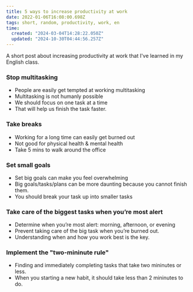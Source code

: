 ```yaml
---
title: 5 ways to increase productivity at work
date: 2022-01-06T16:08:00.698Z
tags: short, random, productivity, work, en
time:
  created: "2024-03-04T14:28:22.050Z"
  updated: "2024-10-30T04:44:56.257Z"
---
```


A short post about increasing productivity at work that I've learned in my English class.

### Stop multitasking

- People are easily get tempted at working multitasking
- Multitasking is not humanly possible
- We should focus on one task at a time
- That will help us finish the task faster.

### Take breaks

- Working for a long time can easily get burned out
- Not good for physical health & mental health
- Take 5 mins to walk around the office

### Set small goals

- Set big goals can make you feel overwhelming
- Big goals/tasks/plans can be more daunting because you cannot finish them.
- You should break your task up into smaller tasks

### Take care of the biggest tasks when you’re most alert

- Determine when you’re most alert: morning, afternoon, or evening
- Prevent taking care of the big task when you’re burned out.
- Understanding when and how you work best is the key.

### Implement the "two-mininute rule"

- Finding and immediately completing tasks that take two mininutes or less.
- When you starting a new habit, it should take less than 2 mininutes to do.
